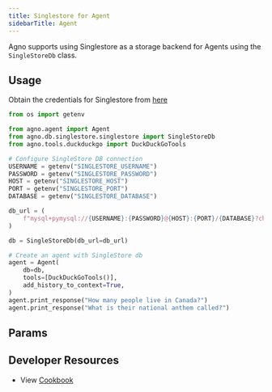 ```yaml
---
title: Singlestore for Agent
sidebarTitle: Agent
---
```


Agno supports using Singlestore as a storage backend for Agents using the `SingleStoreDb` class.

## Usage

Obtain the credentials for Singlestore from [here](https://portal.singlestore.com/)

```python singlestore_for_agent.py
from os import getenv

from agno.agent import Agent
from agno.db.singlestore.singlestore import SingleStoreDb
from agno.tools.duckduckgo import DuckDuckGoTools

# Configure SingleStore DB connection
USERNAME = getenv("SINGLESTORE_USERNAME")
PASSWORD = getenv("SINGLESTORE_PASSWORD")
HOST = getenv("SINGLESTORE_HOST")
PORT = getenv("SINGLESTORE_PORT")
DATABASE = getenv("SINGLESTORE_DATABASE")

db_url = (
    f"mysql+pymysql://{USERNAME}:{PASSWORD}@{HOST}:{PORT}/{DATABASE}?charset=utf8mb4"
)

db = SingleStoreDb(db_url=db_url)

# Create an agent with SingleStore db
agent = Agent(
    db=db,
    tools=[DuckDuckGoTools()],
    add_history_to_context=True,
)
agent.print_response("How many people live in Canada?")
agent.print_response("What is their national anthem called?")

```

## Params

<Snippet file="db-singlestore-params.mdx" />

## Developer Resources

- View [Cookbook](https://github.com/agno-agi/agno/tree/v2.0/cookbook/db/singlestore/singlestore_for_agent.py)
